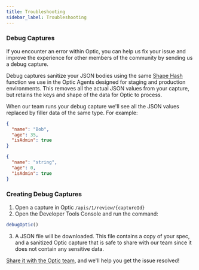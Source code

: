 ```yaml
---
title: Troubleshooting
sidebar_label: Troubleshooting
---
```


### Debug Captures
If you encounter an error within Optic, you can help us fix your issue and improve the experience for other members of the community by sending us a debug capture.

Debug captures sanitize your JSON bodies using the same [Shape Hash](https://github.com/opticdev/shape-hash) function we use in the Optic Agents designed for staging and production environments. This removes all the actual JSON values from your capture, but retains the keys and shape of the data for Optic to process.

When our team runs your debug capture we'll see all the JSON values replaced by filler data of the same type. For example:

```json
{
  "name": "Bob",
  "age": 35,
  "isAdmin": true
}
```
```json
{
  "name": "string",
  "age": 0,
  "isAdmin": true
}
```

### Creating Debug Captures
1. Open a capture in Optic `/apis/1/review/{captureId}`
2. Open the Developer Tools Console and run the command:

``` javascript
debugOptic()
```

3. A JSON file will be downloaded. This file contains a copy of your spec, and a sanitized Optic capture that is safe to share with our team since it does not contain any sensitive data.

[Share it with the Optic team](https://github.com/opticdev/optic/issues/new), and we'll help you get the issue resolved!
